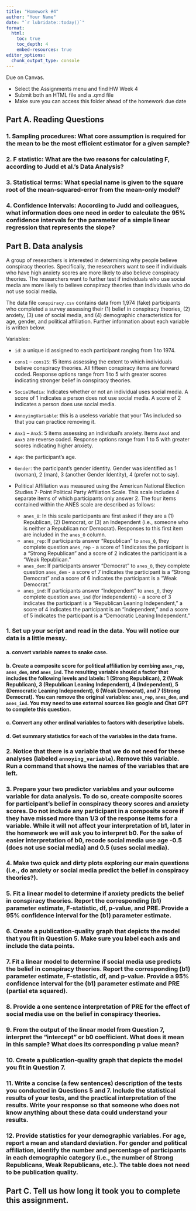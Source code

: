 ```yaml
---
title: "Homework #4" 
author: "Your Name" 
date: "`r lubridate::today()`"
format: 
  html:
    toc: true 
    toc_depth: 4
    embed-resources: true
editor_options: 
  chunk_output_type: console
---
```


Due <!--Wednesday, October 4th, 2023, at 1:30 PM. --> on Canvas.   

-	Select the Assignments menu and find HW Week 4
-	Submit both an HTML file and a .qmd file
-	Make sure you can access this folder ahead of the homework due date


## Part A. Reading Questions


### 1.	Sampling procedures: What core assumption is required for the mean to be the most efficient estimator for a given sample? 



### 2.	F statistic: What are the two reasons for calculating F, according to Judd et al.’s Data Analysis? 



### 3.	Statistical terms: What special name is given to the square root of the mean-squared-error from the mean-only model? 



### 4.	Confidence Intervals: According to Judd and colleagues, what information does one need in order to calculate the 95% confidence intervals for the parameter of a simple linear regression that represents the slope?




## Part B. Data analysis

A group of researchers is interested in determining why people believe conspiracy theories. Specifically, the researchers want to see if individuals who have high anxiety scores are more likely to also believe conspiracy theories. The researchers want to further test if individuals who use social media are more likely to believe conspiracy theories than individuals who do not use social media.   

The data file `conspiracy.csv` contains data from 1,974 (fake) participants who completed a survey assessing their (1) belief in conspiracy theories, (2) anxiety, (3) use of social media, and (4) demographic characteristics for age, gender, and political affiliation. Further information about each variable is written below.    

Variables:   

- `id`: a unique id assigned to each participant ranging from 1 to 1974.
- `cons1` – `cons15`: 15 items assessing the extent to which individuals believe conspiracy theories. All fifteen conspiracy items are forward coded. Response options range from 1 to 5 with greater scores indicating stronger belief in conspiracy theories.
- `SocialMedia`: Indicates whether or not an individual uses social media. A score of 1 indicates a person does not use social media. A score of 2 indicates a person does use social media.
- `AnnoyingVariable`: this is a useless variable that your TAs included so that you can practice removing it.
- `Anx1` – `Anx5`: 5 items assessing an individual’s anxiety. Items `Anx4` and `Anx5` are reverse coded. Response options range from 1 to 5 with greater scores indicating higher anxiety.
- `Age`: the participant’s age.
- `Gender`: the participant’s gender identity. Gender was identified as 1 (woman), 2 (man), 3 (another Gender Identity), 4 (prefer not to say).  
- Political Affiliation was measured using the American National Election Studies 7-Point Political Party Affiliation Scale. This scale includes 4 separate items of which participants only answer 2. The four items contained within the ANES scale are described as follows: 

    - `anes_0`: In this scale participants are first asked if they are a (1) Republican, (2) Democrat, or (3) an Independent (i.e., someone who is neither a Republican nor Democrat). Responses to this first item are included in the `anes_0` column.
    - `anes_rep`: If participants answer “Republican” to `anes_0`, they complete question `anes_rep` - a score of 1 indicates the participant is a “Strong Republican” and a score of 2 indicates the participant is a “Weak Republican.”
    - `anes_dem`: If participants answer “Democrat” to `anes_0`, they complete question `anes_dem` - a score of 7 indicates the participant is a “Strong Democrat” and a score of 6 indicates the participant is a “Weak Democrat.”
    - `anes_ind`: If participants answer “Independent” to `anes_0`, they complete question `anes_ind` (for independents) - a score of 3 indicates the participant is a “Republican Leaning Independent,” a score of 4 indicates the participant is an “Independent,” and a score of 5 indicates the participant is a “Democratic Leaning Independent.”


### 1.	Set up your script and read in the data. You will notice our data is a little messy. 



#### a. convert variable names to snake case.


#### b. Create a composite score for political affiliation by combing `anes_rep`, `anes_dem`, and `anes_ind`. The resulting variable should a factor that includes the following levels and labels: 1 (Strong Republican), 2 (Weak Republican), 3 (Republican Leaning Independent), 4 (Independent), 5 (Democratic Leaning Independent), 6 (Weak Democrat), and 7 (Strong Democrat). You can remove the original variables: `anes_rep`, `anes_dem`, and `anes_ind`. You may need to use external sources like google and Chat GPT to complete this question.


#### c. Convert any other ordinal variables to factors with descriptive labels.   



#### d. Get summary statistics for each of the variables in the data frame. 


### 2.	Notice that there is a variable that we do not need for these analyses (labeled `annoying_variable`). Remove this variable. Run a command that shows the names of the variables that are left. 



### 3.	Prepare your two predictor variables and your outcome variable for data analysis. To do so, create composite scores for participant’s belief in conspiracy theory scores and anxiety scores. Do not include any participant in a composite score if they have missed more than 1/3 of the response items for a variable. While it will not affect your interpretation of b1, later in the homework we will ask you to interpret b0. For the sake of easier interpretation of b0, recode social media use age -0.5 (does not use social media) and 0.5 (uses social media).



### 4.	Make two quick and dirty plots exploring our main questions (i.e., do anxiety or social media predict the belief in conspiracy theories?).


### 5.	Fit a linear model to determine if anxiety predicts the belief in conspiracy theories. Report the corresponding (b1) parameter estimate, F-statistic, df, p-value, and PRE. Provide a 95% confidence interval for the (b1) parameter estimate. 


### 6.	Create a publication-quality graph that depicts the model that you fit in Question 5. Make sure you label each axis and include the data points. 



### 7.	Fit a linear model to determine if social media use predicts the belief in conspiracy theories. Report the corresponding (b1) parameter estimate, F-statistic, df, and p-value. Provide a 95% confidence interval for the (b1) parameter estimate and PRE (partial eta squared).  



### 8.	Provide a one sentence interpretation of PRE for the effect of social media use on the belief in conspiracy theories. 



### 9.	From the output of the linear model from Question 7, interpret the “intercept” or b0 coefficient. What does it mean in this sample? What does its corresponding p value mean?



### 10.	Create a publication-quality graph that depicts the model you fit in Question 7. 



### 11.	Write a concise (a few sentences) description of the tests you conducted in Questions 5 and 7. Include the statistical results of your tests, and the practical interpretation of the results. Write your response so that someone who does not know anything about these data could understand your results.



### 12.	Provide statistics for your demographic variables. For age, report a mean and standard deviation. For gender and political affiliation, identify the number and percentage of participants in each demographic category (i.e., the number of Strong Republicans, Weak Republicans, etc.). The table does not need to be publication quality.




## Part C. Tell us how long it took you to complete this assignment. 
